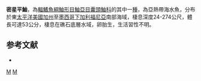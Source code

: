 {{Speciesbox
| taxon = Sebastes constellatus
| image = Starryrockfish 300.jpg
| status = NE
| status_system = IUCN3.1
| binomial_authority = [[Jordan|Jordan]] & [[Gilbert|Gilbert]], 1880
| synonyms = *''Sebastichthys constellatus, Jordan & Gilbert, 1880''
}}

'''密星平鮋'''，為[[輻鰭魚綱|輻鰭魚綱]][[鮋形目|鮋形目]][[鮋亞目|鮋亞目]][[囊頭鮋科|囊頭鮋科]]的其中一[[種|種]]，為亞熱帶海水魚，分布於東[[太平洋|太平洋]][[美國|美國]][[加州|加州]]至[[墨西哥|墨西哥]][[下加利福尼亞|下加利福尼亞]]南部海域，棲息深度24-274公尺，體長可達53公分，棲息在礁石底層水域，卵胎生，生活習性不明。

==参考文献==
*{{FishBase_species|genus=Sebastes|species=constellatus|year=2014|month=6}}

{{taxonbar}}

[[Category:平鮋屬|M]]
[[Category:1880年描述的魚類|M]]